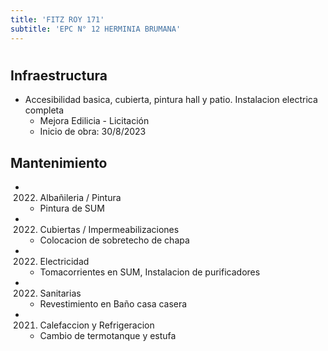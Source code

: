```yaml
---
title: 'FITZ ROY 171'
subtitle: 'EPC N° 12 HERMINIA BRUMANA'
---
```


#
## Infraestructura

* Accesibilidad basica,  cubierta, pintura hall y patio. Instalacion electrica completa 
    + Mejora Edilicia - Licitación 
    + Inicio de obra: 30/8/2023 






## Mantenimiento

*  (2022) Albañileria / Pintura 
    + Pintura de SUM

*  (2022) Cubiertas / Impermeabilizaciones 
    + Colocacion de sobretecho de chapa

*  (2022) Electricidad 
    + Tomacorrientes en SUM, Instalacion de purificadores

*  (2022) Sanitarias 
    + Revestimiento en Baño casa casera

*  (2021) Calefaccion y Refrigeracion 
    + Cambio de termotanque y estufa



